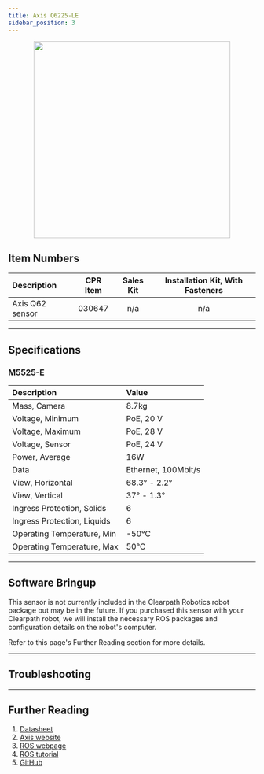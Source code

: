 ```yaml
---
title: Axis Q6225-LE
sidebar_position: 3
---
```



<center>
  <img
    src="/img/sensor_images/sensor_axis_q6225_le.png"
    width="400"
  />
</center>

## Item Numbers

| Description         |                         CPR Item                         | Sales Kit | Installation Kit, With Fasteners |
| :------------------ | :------------------------------------------------------: | :-------: | :------------------------------: |
| Axis Q62 sensor     | 030647                                                   | n/a       | n/a                              |

---

## Specifications

### M5525-E

| Description                 | Value                |
| :-------------------------- | :------------------- |
| Mass, Camera                | 8.7kg                |
| Voltage, Minimum            | PoE, 20 V            |
| Voltage, Maximum            | PoE, 28 V            |
| Voltage, Sensor             | PoE, 24 V            |
| Power, Average              | 16W                  |
| Data                        | Ethernet, 100Mbit/s  |
| View, Horizontal            | 68.3° - 2.2°         |
| View, Vertical              | 37° - 1.3°           |
| Ingress Protection, Solids  | 6                    |
| Ingress Protection, Liquids | 6                    |
| Operating Temperature, Min  | -50°C                |
| Operating Temperature, Max  | 50°C                 |

---

## Software Bringup

This sensor is not currently included in the Clearpath Robotics robot package but may be in the future.
If you purchased this sensor with your Clearpath robot, we will install the necessary ROS packages and configuration details on the robot's computer.

Refer to this page's Further Reading section for more details.

---

## Troubleshooting

<Support />

---

## Further Reading

1.  [Datasheet](/assets/pdf/clearpath_robotics_030647-TDS1.pdf)
2.  [Axis website](https://www.axis.com/products/axis-q6225-le)
3.  [ROS webpage](http://wiki.ros.org/axis_camera)
4.  [ROS tutorial](http://wiki.ros.org/axis_camera/Tutorials/SettingUpAxisNetworkCamera)
5.  [GitHub](https://github.com/ros-drivers/axis_camera)
